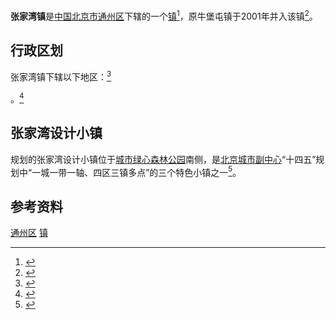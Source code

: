 {{中国乡级行政区
|景观照片文件名 = 航拍 - panoramio (1).jpg
|景观照片描述 = 施园桥航拍（2013年2月），图片左侧的区域后来成为[[北京环球度假区|北京环球度假区]]
|汉语拼音 = 
|其他语言 = 
|其他语言名称 = 
|旧称 = 
|地名出处 = 
|位置图文件名 = 
|位置图描述 = 
|自定义图片= 
|建置时间 = 
|政府驻地 = 
|毗邻 = 
|总面积 = 
|总人口 = 
|总人口年份 = 
|户籍人口 = 
|户籍人口年份 = 
|常住人口 = 
|常住人口年份 = 
|人口密度 = 
|GDP = 
|GDP年份 = 
|邮政编码 = 101149
|电话区号 = 10
|官方网站 = 
|网站名称 = 
|11/01/12/105/000}}
'''张家湾镇'''是[[中华人民共和国|中国]][[北京市|北京市]][[通州区_(北京市)|通州区]]下辖的一个[[行政建制镇|镇]]<ref>{{PRC admin/ref sgc|{{PRC admin/parent|11/01/12/105/000}}}}</ref>，原牛堡屯镇于2001年并入该镇<ref>{{cite web|url=http://zhengxie.bjtzh.gov.cn/bjtzhzx/tzws/2018-01/03/content_1059335.shtml|title=张家湾镇的历史沿革|publisher=中国人民政治协商会议北京市通州区委员会|accessdate=2019-04-12|archive-url=https://web.archive.org/web/20190412082657/http://zhengxie.bjtzh.gov.cn/bjtzhzx/tzws/2018-01/03/content_1059335.shtml|archive-date=2019-04-12|dead-url=yes}}</ref>。

== 行政区划 ==
张家湾镇下辖以下地区：<ref>{{PRC admin/ref sgc|11/01/12/105/000}}</ref>

{{PRC admin/children|11/01/12/105/000}}。<ref>{{Cite web |url=http://www.chinaquhua.cn/beijing/tongzhouqu_zhangjiawanzhen.html |title=北京通州区张家湾镇 |access-date=2011-07-29 |archive-date=2011-11-28 |archive-url=https://web.archive.org/web/20111128043034/http://www.chinaquhua.cn/beijing/tongzhouqu_zhangjiawanzhen.html |dead-url=yes }}</ref>

==张家湾设计小镇==
{{main|张家湾设计小镇}}
规划的张家湾设计小镇位于[[城市绿心森林公园|城市绿心森林公园]]南侧，是[[北京城市副中心|北京城市副中心]]“十四五”规划中“一城一带一轴、四区三镇多点”的三个特色小镇之一<ref name="副中心十四五">{{cite wikisource
 | author    = 北京市通州区发展和改革委员会
 | authorlink    = 北京市通州区发展和改革委员会
 | wslink       = 北京城市副中心（通州区）国民经济和社会发展第十四个五年规划和二〇三五年远景目标纲要
 | wslanguage   = zh
 | title   = 北京城市副中心（通州区）国民经济和社会发展第十四个五年规划和二〇三五年远景目标纲要
}}</ref>。

==参考资料==
{{Reflist|2}}

{{北京市通州区行政区划}}
{{北京市通州区行政区划图}}
{{北京行政区划小作品}}

[[Category:北京市乡镇|通州区]]
[[Category:北京市通州区行政区划|镇]]